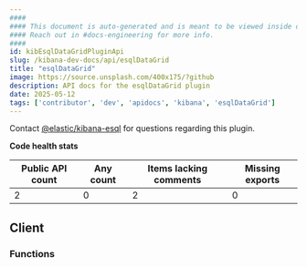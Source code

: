 ```yaml
---
####
#### This document is auto-generated and is meant to be viewed inside our experimental, new docs system.
#### Reach out in #docs-engineering for more info.
####
id: kibEsqlDataGridPluginApi
slug: /kibana-dev-docs/api/esqlDataGrid
title: "esqlDataGrid"
image: https://source.unsplash.com/400x175/?github
description: API docs for the esqlDataGrid plugin
date: 2025-05-12
tags: ['contributor', 'dev', 'apidocs', 'kibana', 'esqlDataGrid']
---
```




Contact [@elastic/kibana-esql](https://github.com/orgs/elastic/teams/kibana-esql) for questions regarding this plugin.

**Code health stats**

| Public API count  | Any count | Items lacking comments | Missing exports |
|-------------------|-----------|------------------------|-----------------|
| 2 | 0 | 2 | 0 |

## Client

### Functions
<DocDefinitionList data={esqlDataGridObj.client.functions}/>

